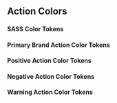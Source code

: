 
<Meta title="Tokens/Colors/Actions" />

## Action Colors

#### SASS Color Tokens

#### Primary Brand Action Color Tokens

<DesignTokenDocBlock categoryName="ColorsActions" maxHeight={600} viewType="table" />


#### Positive Action Color Tokens

<DesignTokenDocBlock categoryName="ColorsActionsPos" maxHeight={600} viewType="table" />

#### Negative Action Color Tokens

<DesignTokenDocBlock categoryName="ColorsActionsNeg" maxHeight={600} viewType="table" />

#### Warning Action Color Tokens

<DesignTokenDocBlock categoryName="ColorsActionsWar" maxHeight={600} viewType="table" />